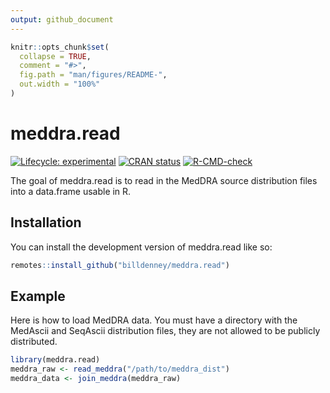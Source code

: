 ```yaml
---
output: github_document
---
```


<!-- README.md is generated from README.Rmd. Please edit that file -->

```r
knitr::opts_chunk$set(
  collapse = TRUE,
  comment = "#>",
  fig.path = "man/figures/README-",
  out.width = "100%"
)
```

# meddra.read

<!-- badges: start -->
[![Lifecycle: experimental](https://img.shields.io/badge/lifecycle-experimental-orange.svg)](https://lifecycle.r-lib.org/articles/stages.html#experimental)
[![CRAN status](https://www.r-pkg.org/badges/version/meddra.read)](https://CRAN.R-project.org/package=meddra.read)
[![R-CMD-check](https://github.com/billdenney/meddra.read/actions/workflows/R-CMD-check.yaml/badge.svg)](https://github.com/billdenney/meddra.read/actions/workflows/R-CMD-check.yaml)
<!-- badges: end -->

The goal of meddra.read is to read in the MedDRA source distribution files into
a data.frame usable in R.

## Installation

You can install the development version of meddra.read like so:

``` r
remotes::install_github("billdenney/meddra.read")
```

## Example

Here is how to load MedDRA data.  You must have a directory with the MedAscii
and SeqAscii distribution files, they are not allowed to be publicly
distributed.

```r
library(meddra.read)
meddra_raw <- read_meddra("/path/to/meddra_dist")
meddra_data <- join_meddra(meddra_raw)
```
